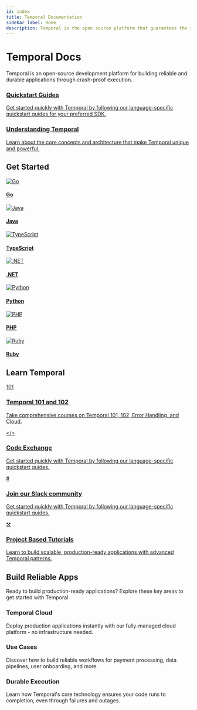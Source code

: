 ```yaml
---
id: index
title: Temporal Documentation
sidebar_label: Home
description: Temporal is the open source platform that guarantees the successful execution of services and applications using the power of durable execution.
---
```


# Temporal Docs

Temporal is an open-source development platform for building reliable and durable applications through crash-proof execution.

<div className="hero-cards">
  <a href="/quickstarts" className="hero-card">
    <h3>Quickstart Guides</h3>
    <p>Get started quickly with Temporal by following our language-specific quickstart guides for your preferred SDK.</p>
  </a>
  
  <a href="/evaluate" className="hero-card">
    <h3>Understanding Temporal</h3>
    <p>Learn about the core concepts and architecture that make Temporal unique and powerful.</p>
  </a>
</div>

## Get Started

<div className="sdk-grid">
  <a href="/develop/go" className="sdk-card">
    <img src="/img/sdks/svgs/sdk-box-logos/go.svg" alt="Go" className="sdk-logo" />
    <h4>Go</h4>
  </a>
  
  <a href="/develop/java" className="sdk-card">
    <img src="/img/sdks/svgs/sdk-box-logos/java.svg" alt="Java" className="sdk-logo" />
    <h4>Java</h4>
  </a>
  
  
  <a href="/develop/typescript" className="sdk-card">
    <img src="/img/sdks/svgs/sdk-box-logos/typescript.svg" alt="TypeScript" className="sdk-logo" />
    <h4>TypeScript</h4>
  </a>
  
  <a href="/develop/dotnet" className="sdk-card">
    <img src="/img/sdks/svgs/sdk-box-logos/dotnet.svg" alt=".NET" className="sdk-logo" />
    <h4>.NET</h4>
  </a>

  <a href="/develop/python" className="sdk-card">
    <img src="/img/sdks/svgs/sdk-box-logos/python.svg" alt="Python" className="sdk-logo" />
    <h4>Python</h4>
  </a>
  
  <a href="/develop/php" className="sdk-card">
    <img src="/img/sdks/svgs/sdk-box-logos/php.svg" alt="PHP" className="sdk-logo" />
    <h4>PHP</h4>
  </a>
  
  <a href="/develop/ruby" className="sdk-card">
    <img src="/img/sdks/svgs/sdk-box-logos/ruby.svg" alt="Ruby" className="sdk-logo" />
    <h4>Ruby</h4>
  </a>
</div>

## Learn Temporal

<div className="learn-cards">
  <a href="https://learn.temporal.io/courses/" className="learn-card">
    <div className="learn-icon">101</div>
    <h3>Temporal 101 and 102</h3>
    <p>Take comprehensive courses on Temporal 101, 102, Error Handling, and Cloud.</p>
  </a>

  <a href="/quickstarts" className="learn-card">
    <div className="learn-icon">&lt;/&gt;</div>
    <h3>Code Exchange</h3>
    <p>Get started quickly with Temporal by following our language-specific quickstart guides.</p>
  </a>

  <a href="/quickstarts" className="learn-card">
    <div className="learn-icon">#</div>
    <h3>Join our Slack community</h3>
    <p>Get started quickly with Temporal by following our language-specific quickstart guides.</p>
  </a>
  
  <a href="/develop" className="learn-card">
    <div className="learn-icon">⚒</div>
    <h3>Project Based Tutorials</h3>
    <p>Learn to build scalable, production-ready applications with advanced Temporal patterns.</p>
  </a>
</div>

## Build Reliable Apps 
Ready to build production-ready applications? Explore these key areas to get started with Temporal.

<div className="bottom-cards">
  <div className="bottom-card">
    <h3>Temporal Cloud</h3>
    <p>Deploy production applications instantly with our fully-managed cloud platform - no infrastructure needed.</p>
  </div>
  <div className="bottom-card">
    <h3>Use Cases</h3>
    <p>Discover how to build reliable workflows for payment processing, data pipelines, user onboarding, and more.</p>
  </div>
  <div className="bottom-card">
    <h3>Durable Execution</h3>
    <p>Learn how Temporal's core technology ensures your code runs to completion, even through failures and outages.</p>
  </div>
</div>

<style>
{`
  .hero-cards {
    display: grid;
    grid-template-columns: 1fr 1fr;
    gap: 1.5rem;
    margin: 2rem 0;
  }
  
  .hero-card {
    background: linear-gradient(135deg, var(--ifm-card-background-color) 0%, var(--ifm-background-surface-color, var(--ifm-card-background-color)) 100%);
    border: 1px solid var(--ifm-color-emphasis-200);
    padding: 1.5rem;
    display: flex;
    flex-direction: column;
    gap: 0.75rem;
    text-decoration: none;
    color: inherit;
    transition: all 0.3s cubic-bezier(0.4, 0, 0.2, 1);
    box-shadow: 0 1px 3px rgba(0, 0, 0, 0.1);
  }
  
  [data-theme="dark"] .hero-card {
    background: var(--ifm-card-background-color);
  }
  
  .hero-card:hover {
    transform: translateY(-3px);
    box-shadow: 0 8px 24px rgba(0, 0, 0, 0.12);
    border-image: linear-gradient(135deg, #444CE7, #B664FF) 1;
    text-decoration: none;
    color: inherit;
  }
  
  [data-theme="dark"] .hero-card:hover {
    border-image: linear-gradient(135deg, #1FF1A5, #444CE7) 1;
  }
  
  .hero-card h3 {
    margin: 0;
    font-size: 1.25rem;
    font-weight: 600;
    color: var(--ifm-color);
  }
  
  .hero-card p {
    margin: 0;
    color: var(--ifm-color-emphasis-700);
    line-height: 1.5;
    font-size: 0.95rem;
  }
  
  .sdk-grid {
    display: grid;
    grid-template-columns: repeat(7, 1fr);
    gap: 1rem;
    margin: 2rem 0 3rem 0;
  }
  
  .sdk-card {
    background: transparent;
    border: none;
    padding: 1rem;
    text-align: center;
    display: flex;
    flex-direction: column;
    align-items: center;
    gap: 0.75rem;
    transition: all 0.3s cubic-bezier(0.4, 0, 0.2, 1);
    cursor: pointer;
    text-decoration: none;
    color: inherit;
    position: relative;
    overflow: hidden;
    min-height: 100px;
  }
  
  .sdk-card::before {
    content: '';
    position: absolute;
    top: 0;
    left: 0;
    right: 0;
    bottom: 0;
    background: linear-gradient(135deg, transparent 0%, rgba(68, 76, 231, 0.05) 100%);
    opacity: 0;
    transition: opacity 0.3s ease;
  }
  
  .sdk-card:hover::before {
    opacity: 1;
  }
  
  .sdk-card:hover {
    transform: translateY(-4px);
    text-decoration: none;
    color: inherit;
  }
  
  .sdk-logo {
    width: 36px;
    height: 36px;
    transition: transform 0.3s ease;
  }
  
  .sdk-card:hover .sdk-logo {
    transform: scale(1.05);
  }
  
  .sdk-card h4 {
    margin: 0;
    font-size: 0.85rem;
    font-weight: 400;
    color: var(--ifm-color);
    position: relative;
    z-index: 1;
    text-align: center;
    line-height: 1.2;
  }
  
  .learn-cards {
    display: grid;
    grid-template-columns: repeat(2, 1fr);
    gap: 1.5rem;
    margin: 2rem 0;
    max-width: 800px;
  }
  
  .learn-card {
    background: #ffffff;
    border: 1px solid #e2e8f0;
    padding: 2rem;
    display: flex;
    flex-direction: column;
    gap: 1rem;
    text-decoration: none;
    color: inherit;
    transition: all 0.3s cubic-bezier(0.4, 0, 0.2, 1);
    position: relative;
    overflow: hidden;
    min-height: 200px;
    box-shadow: 0 4px 12px rgba(68, 76, 231, 0.08), 0 0 0 1px rgba(68, 76, 231, 0.04);
  }
  
  [data-theme="dark"] .learn-card {
    background: #1a1b26;
    border: 1px solid #2a2d3a;
    box-shadow: 0 2px 8px rgba(0, 0, 0, 0.2);
  }
  
  .learn-icon {
    width: 48px;
    height: 48px;
    margin-bottom: 1rem;
    background: #f0f4ff;
    border: 2px solid #2563eb;
    border-radius: 8px;
    display: flex;
    align-items: center;
    justify-content: center;
    font-size: 1.2rem;
    color: #2563eb;
    font-weight: 600;
    box-shadow: none;
  }

  .learn-card:nth-child(4) .learn-icon {
    font-size: 1.8rem;
  }
  
  [data-theme="dark"] .learn-icon {
    background: rgba(31, 241, 165, 0.1);
    color: #1FF1A5;
    border: 1px solid rgba(31, 241, 165, 0.2);
    box-shadow: none;
  }

  [data-theme="dark"] .learn-card:nth-child(4) .learn-icon {
    font-size: 1.6rem;
  }
  
  .learn-card:hover {
    transform: translateY(-3px);
    box-shadow: 0 12px 32px rgba(68, 76, 231, 0.15), 0 0 24px rgba(68, 76, 231, 0.08);
    border-color: #444CE7;
    text-decoration: none;
    color: inherit;
  }

  .learn-card:hover .learn-icon {
    box-shadow: 0 6px 12px rgba(68, 76, 231, 0.35), 0 0 24px rgba(68, 76, 231, 0.15);
  }
  
  [data-theme="dark"] .learn-card:hover {
    border-image: linear-gradient(135deg, #1FF1A5, #444CE7) 1;
    box-shadow: 0 12px 32px rgba(31, 241, 165, 0.15);
  }
  
  .learn-card h3 {
    margin: 0;
    font-size: 1.25rem;
    font-weight: 600;
    color: var(--ifm-color-emphasis-900);
    position: relative;
    z-index: 1;
  }
  
  [data-theme="dark"] .learn-card h3 {
    color: var(--ifm-color);
  }
  
  .learn-card p {
    margin: 0;
    color: var(--ifm-color-emphasis-600);
    line-height: 1.6;
    flex-grow: 1;
    position: relative;
    z-index: 1;
    font-size: 0.95rem;
  }
  
  [data-theme="dark"] .learn-card p {
    color: var(--ifm-color-emphasis-700);
  }
  
  .bottom-cards {
    display: grid;
    grid-template-columns: repeat(3, 1fr);
    gap: 2rem;
    margin: 2rem 0;
  }
  
  .bottom-card {
    background: var(--ifm-card-background-color);
    border: 1px solid var(--ifm-color-emphasis-200);
    padding: 1.5rem;
    transition: all 0.3s cubic-bezier(0.4, 0, 0.2, 1);
  }
  
  [data-theme="dark"] .bottom-card {
    background: #1a1b26;
    border: 1px solid #2a2d3a;
  }
  
  .bottom-card:hover {
    transform: translateY(-2px);
    box-shadow: 0 6px 20px rgba(0, 0, 0, 0.1);
    border-color: var(--ifm-color-primary);
  }
  
  .bottom-card h3 {
    margin: 0 0 0.75rem 0;
    font-size: 1.1rem;
    font-weight: 600;
    color: var(--ifm-color);
  }
  
  .bottom-card p {
    margin: 0;
    color: var(--ifm-color-emphasis-700);
    font-size: 0.95rem;
    line-height: 1.5;
  }
  
  /* Modern section headers */
  h1 {
    font-size: 3rem;
    font-weight: 700;
    color: var(--ifm-color);
    margin-bottom: 1rem;
  }
  
  h2 {
    font-size: 2rem;
    font-weight: 600;
    color: var(--ifm-color);
    margin: 3rem 0 1.5rem 0;
  }
  
  /* ypography */
  p {
    font-size: 1.1rem;
    line-height: 1.7;
    color: var(--ifm-color-emphasis-800);
  }
  
  /* Ensure regular text links are properly colored */
  p a,
  li a,
  .markdown a:not(.hero-card):not(.learn-card):not(.sdk-card) {
    color: var(--ifm-link-color) !important;
    text-decoration: none;
  }
  
  p a:hover,
  li a:hover,
  .markdown a:not(.hero-card):not(.learn-card):not(.sdk-card):hover {
    color: var(--ifm-link-hover-color) !important;
    text-decoration: underline;
  }
  
  /* Mobile responsiveness */
  @media (max-width: 1024px) {
    .sdk-grid {
      grid-template-columns: repeat(4, 1fr);
    }
  }
  
  @media (max-width: 768px) {
    .hero-cards,
    .learn-cards,
    .bottom-cards {
      grid-template-columns: 1fr;
      gap: 1.5rem;
    }
    
    .sdk-grid {
      grid-template-columns: repeat(2, 1fr);
    }
    
    h1 {
      font-size: 2.5rem;
    }
    
    .hero-card,
    .learn-card {
      padding: 1.5rem;
    }
  }
  
  @media (max-width: 480px) {
    .sdk-grid {
      grid-template-columns: 1fr;
    }
    
    h1 {
      font-size: 2rem;
    }
  }
`}
</style>

